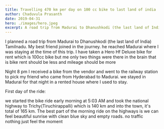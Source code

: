 ```yaml
---
title: Travelling 470 km per day on 100 cc bike to last land of india 
author: Chaduvula Prasanth
date: 2019-04-31
hero: ./images/hero.jpeg
excerpt: A road trip from Madurai to Dhanushkodi (the last land of India) with my best friend on Hero Hf Deluxe 100cc bike.
---
```



I planned a road trip from Madurai to Dhanushkodi (the last land of India) Tamilnadu. My best friend joined in the journey. he reached Madurai where I was staying at the time of this trip. I have taken a Hero Hf Deluxe bike for rent which is 100cc bike but me only two things were there in the brain that is bike rent should be less and mileage should be more


Night 8 pm I received a bike from the vendor and went to the railway station to pick my friend who came from Hyderabad to Madurai. we stayed in Madurai for that night in a rented house where I used to stay.


First day of the ride:

we started the bike ride early morning at 5:03 AM and took the national highway to Trichy(Tiruchirappalli) which is 140 km and into the town, it's total of 165 km.
The best part of the morning ride on the highways is we can feel beautiful sunrise with clean blue sky and empty roads. no traffic nothing just feel the moment 
